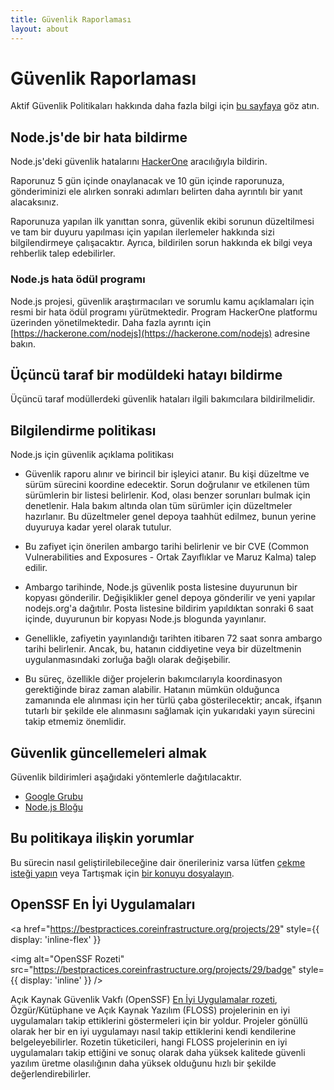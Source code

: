 ```yaml
---
title: Güvenlik Raporlaması
layout: about
---
```


# Güvenlik Raporlaması

Aktif Güvenlik Politikaları hakkında daha fazla bilgi için [bu sayfaya](https://github.com/nodejs/node/security/policy) göz atın.

## Node.js'de bir hata bildirme

Node.js'deki güvenlik hatalarını [HackerOne](https://hackerone.com/nodejs) aracılığıyla bildirin.

Raporunuz 5 gün içinde onaylanacak ve 10 gün içinde raporunuza, gönderiminizi ele alırken sonraki adımları belirten daha ayrıntılı bir yanıt alacaksınız.

Raporunuza yapılan ilk yanıttan sonra, güvenlik ekibi sorunun düzeltilmesi ve tam bir duyuru yapılması için yapılan ilerlemeler hakkında sizi bilgilendirmeye çalışacaktır. Ayrıca, bildirilen sorun hakkında ek bilgi veya rehberlik talep edebilirler.

### Node.js hata ödül programı

Node.js projesi, güvenlik araştırmacıları ve sorumlu kamu açıklamaları için resmi bir hata ödül programı yürütmektedir. Program HackerOne platformu üzerinden yönetilmektedir. Daha fazla ayrıntı için [https://hackerone.com/nodejs](https://hackerone.com/nodejs) adresine bakın.

## Üçüncü taraf bir modüldeki hatayı bildirme

Üçüncü taraf modüllerdeki güvenlik hataları ilgili bakımcılara bildirilmelidir.

## Bilgilendirme politikası

Node.js için güvenlik açıklama politikası

- Güvenlik raporu alınır ve birincil bir işleyici atanır. Bu kişi düzeltme ve sürüm sürecini koordine edecektir. Sorun doğrulanır ve etkilenen tüm sürümlerin bir listesi belirlenir. Kod, olası benzer sorunları bulmak için denetlenir. Hala bakım altında olan tüm sürümler için düzeltmeler hazırlanır. Bu düzeltmeler genel depoya taahhüt edilmez, bunun yerine duyuruya kadar yerel olarak tutulur.

- Bu zafiyet için önerilen ambargo tarihi belirlenir ve bir CVE (Common Vulnerabilities and Exposures - Ortak Zayıflıklar ve Maruz Kalma) talep edilir.

- Ambargo tarihinde, Node.js güvenlik posta listesine duyurunun bir kopyası gönderilir. Değişiklikler genel depoya gönderilir ve yeni yapılar nodejs.org'a dağıtılır. Posta listesine bildirim yapıldıktan sonraki 6 saat içinde, duyurunun bir kopyası Node.js blogunda yayınlanır.

- Genellikle, zafiyetin yayınlandığı tarihten itibaren 72 saat sonra ambargo tarihi belirlenir. Ancak, bu, hatanın ciddiyetine veya bir düzeltmenin uygulanmasındaki zorluğa bağlı olarak değişebilir.

- Bu süreç, özellikle diğer projelerin bakımcılarıyla koordinasyon gerektiğinde biraz zaman alabilir. Hatanın mümkün olduğunca zamanında ele alınması için her türlü çaba gösterilecektir; ancak, ifşanın tutarlı bir şekilde ele alınmasını sağlamak için yukarıdaki yayın sürecini takip etmemiz önemlidir.

## Güvenlik güncellemeleri almak

Güvenlik bildirimleri aşağıdaki yöntemlerle dağıtılacaktır.

- [Google Grubu](https://groups.google.com/group/nodejs-sec)
- [Node.js Bloğu](/blog)

## Bu politikaya ilişkin yorumlar

Bu sürecin nasıl geliştirilebileceğine dair önerileriniz varsa lütfen
[çekme isteği yapın](https://github.com/nodejs/nodejs.org) veya
Tartışmak için [bir konuyu dosyalayın](https://github.com/nodejs/security-wg/issues/new).

## OpenSSF En İyi Uygulamaları

<a
  href="https://bestpractices.coreinfrastructure.org/projects/29"
  style={{ display: 'inline-flex' }}
>
  <img
    alt="OpenSSF Rozeti"
    src="https://bestpractices.coreinfrastructure.org/projects/29/badge"
    style={{ display: 'inline' }}
  />
</a>

Açık Kaynak Güvenlik Vakfı (OpenSSF) [En İyi Uygulamalar rozeti](https://github.com/coreinfrastructure/best-practices-badge), Özgür/Kütüphane ve Açık Kaynak Yazılım (FLOSS) projelerinin en iyi uygulamaları takip ettiklerini göstermeleri için bir yoldur. Projeler gönüllü olarak her bir en iyi uygulamayı nasıl takip ettiklerini kendi kendilerine belgeleyebilirler. Rozetin tüketicileri, hangi FLOSS projelerinin en iyi uygulamaları takip ettiğini ve sonuç olarak daha yüksek kalitede güvenli yazılım üretme olasılığının daha yüksek olduğunu hızlı bir şekilde değerlendirebilirler.

